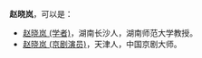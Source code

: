 '''赵晓岚'''，可以是：
*[[赵晓岚_(学者)|赵晓岚 (学者)]]，湖南长沙人，湖南师范大学教授。
*[[赵晓岚_(京剧演员)|赵晓岚 (京剧演员)]]，天津人，中国京剧大师。

{{disambig|Cat=三字赵姓人名消歧义|xiao}}